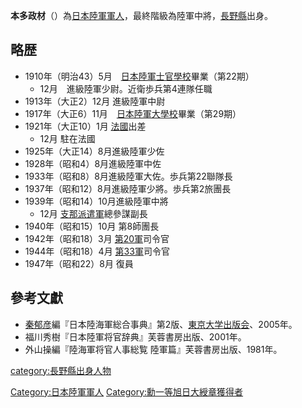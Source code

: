{{japanese|japanese=本多政材|kana=ほんだ まさき|romaji=Honda Masaki}}

'''本多政材'''（{{bd|1889年|5月17日|1964年|7月17日||}}）為[[日本|日本]][[大日本帝國陸軍|陸軍]][[軍人|軍人]]，最終階級為陸軍中將，[[長野縣|長野縣]]出身。

== 略歴 ==
*1910年（明治43）5月　[[日本陸軍士官學校|日本陸軍士官學校]]畢業（第22期）
**12月　進級陸軍少尉。近衛歩兵第4連隊任職
*1913年（大正2）12月  進級陸軍中尉
*1917年（大正6）11月　[[日本陸軍大學校|日本陸軍大學校]]畢業（第29期）
*1921年（大正10）1月 [[法國|法國]]出差
**12月 駐在法國 
*1925年（大正14）8月進級陸軍少佐
*1928年（昭和4）8月進級陸軍中佐
*1933年（昭和8）8月進級陸軍大佐。歩兵第22聯隊長
*1937年（昭和12）8月進級陸軍少將。歩兵第2旅團長
*1939年（昭和14）10月進級陸軍中將
**12月 [[支那派遣軍|支那派遣軍]]總參謀副長
*1940年（昭和15）10月 第8師團長
*1942年（昭和18）3月 [[第20軍_(日本陸軍)|第20軍]]司令官
*1944年（昭和18）4月 [[第33軍_(日本陸軍)|第33軍]]司令官
*1947年（昭和22）8月 復員

==參考文獻==
* [[秦郁彦|秦郁彦]]編『日本陸海軍総合事典』第2版、[[東京大学出版会|東京大学出版会]]、2005年。
* 福川秀樹『日本陸軍将官辞典』芙蓉書房出版、2001年。
* 外山操編『陸海軍将官人事総覧 陸軍篇』芙蓉書房出版、1981年。

{{DEFAULTSORT:honda masaki}}
[[Category:日本陸軍軍人|Category:日本陸軍軍人]]
[[category:長野縣出身人物|category:長野縣出身人物]]
[[Category:勳一等旭日大綬章獲得者|Category:勳一等旭日大綬章獲得者]]